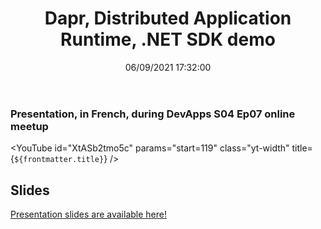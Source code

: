 ﻿---
title: 'Dapr, Distributed Application Runtime, .NET SDK demo'
permalink: /2021/06/09/presentation-dapr-distributed-application-runtime-dotnet-sdk/
date: 06/09/2021 17:32:00
tags: [.NET, Dapr]
excerpt: Presentation, in French, during DevApps S04 Ep07 online meetup
slides: https://laurentkempe.github.io/presentations/Introduction%20to%20Dapr%20.NET%20SDK/Introduction%20to%20Dapr%20.NET%20SDK.pptx
---
### Presentation, in French, during DevApps S04 Ep07 online meetup

<YouTube id="XtASb2tmo5c" params="start=119" class="yt-width" title={`${frontmatter.title}`} />

## Slides

[Presentation slides are available here!](https://laurentkempe.github.io/presentations/Introduction%20to%20Dapr%20.NET%20SDK/Introduction%20to%20Dapr%20.NET%20SDK.pptx)
